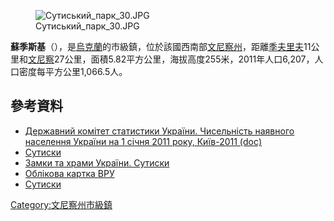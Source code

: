{{No footnotes|time=2015-09-16T15:22:11+00:00}}
[[Image:Сутиський_парк_30.JPG|right]]

{{coord|49|2|32|N|28|25|15|E|scale:30000|display=title}}

'''蘇季斯基'''（{{lang-uk|Сутиски}}），是[[烏克蘭|烏克蘭]]的市級鎮，位於該國西南部[[文尼察州|文尼察州]]，距離[[季夫里夫|季夫里夫]]11公里和[[文尼察|文尼察]]27公里，面積5.82平方公里，海拔高度255米，2011年人口6,207，人口密度每平方公里1,066.5人。

==參考資料==
*[https://web.archive.org/web/20121010205321/http://stat6.stat.lviv.ua/PXWEB2007/ukr/publ/2011/chnas.zip Державний комітет статистики України. Чисельність наявного населення України на 1 січня 2011 року, Київ-2011 (doc)]
* [http://sergekot.com/sutiski/ Сутиски] {{Wayback|url=http://sergekot.com/sutiski/ |date=20210122010850 }} {{ref-ru}}
* [http://www.castles.com.ua/sutysky.html Замки та храми України. Сутиски] {{Wayback|url=http://www.castles.com.ua/sutysky.html |date=20190124010818 }}
* [http://gska2.rada.gov.ua/pls/z7502/A005?rdat1=22.06.2008&rf7571=2919 Облікова картка ВРУ]{{Dead link|date=2018年6月 |bot=InternetArchiveBot |fix-attempted=no }}
* [http://ukraine.kingdom.kiev.ua/region/01/sutiski.php Сутиски] {{Wayback|url=http://ukraine.kingdom.kiev.ua/region/01/sutiski.php |date=20200227184900 }}

{{DEFAULTSORT:Сутиски}}
[[Category:文尼察州市級鎮|Category:文尼察州市級鎮]]


{{Vinnytsia-geo-stub}}
